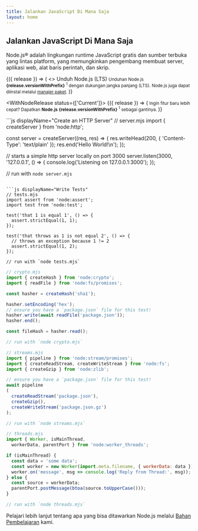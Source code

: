 ```yaml
---
title: Jalankan JavaScript Di Mana Saja
layout: home
---
```


<section>
<WithBadge section="index" />

<div>
  <h1 className="special">Jalankan JavaScript Di Mana Saja</h1>

  Node.js® adalah lingkungan runtime JavaScript gratis dan sumber terbuka yang lintas platform, yang memungkinkan pengembang membuat server, aplikasi web, alat baris perintah, dan skrip.
</div>

<div>
  <WithNodeRelease status={['LTS']}>
    {({ release }) => (
      <>
        <DownloadButton release={release}>Unduh Node.js (LTS)</DownloadButton>
        <small>
          Unduhan Node.js <b>{release.versionWithPrefix}</b>
          <sup title="Downloads a Node.js installer for your current platform">1</sup> dengan dukungan jangka panjang (LTS).
          Node.js juga dapat diinstal melalui <a href="/download/package-manager">manajer paket</a>.
        </small>
      </>
    )}
  </WithNodeRelease>

  <WithNodeRelease status={['Current']}>
    {({ release }) => (
      <small>
        Ingin fitur baru lebih cepat?
        Dapatkan <b>Node.js <DownloadLink release={release}>{release.versionWithPrefix}</DownloadLink></b>
        <sup title="Downloads a Node.js installer for your current platform">1</sup> sebagai gantinya.
      </small>
    )}
  </WithNodeRelease>
</div>
</section>

<section>
<div>
  ```js displayName="Create an HTTP Server"
  // server.mjs
  import { createServer } from 'node:http';

  const server = createServer((req, res) => {
    res.writeHead(200, { 'Content-Type': 'text/plain' });
    res.end('Hello World!\n');
  });

  // starts a simple http server locally on port 3000
  server.listen(3000, '127.0.0.1', () => {
    console.log('Listening on 127.0.0.1:3000');
  });

  // run with `node server.mjs`
  ```

  ```js displayName="Write Tests"
  // tests.mjs
  import assert from 'node:assert';
  import test from 'node:test';

  test('that 1 is equal 1', () => {
    assert.strictEqual(1, 1);
  });

  test('that throws as 1 is not equal 2', () => {
    // throws an exception because 1 != 2
    assert.strictEqual(1, 2);
  });

  // run with `node tests.mjs`
  ```

  ```js displayName="Read and Hash a File"
  // crypto.mjs
  import { createHash } from 'node:crypto';
  import { readFile } from 'node:fs/promises';

  const hasher = createHash('sha1');

  hasher.setEncoding('hex');
  // ensure you have a `package.json` file for this test!
  hasher.write(await readFile('package.json'));
  hasher.end();

  const fileHash = hasher.read();

  // run with `node crypto.mjs`
  ```

  ```js displayName="Streams Pipeline"
  // streams.mjs
  import { pipeline } from 'node:stream/promises';
  import { createReadStream, createWriteStream } from 'node:fs';
  import { createGzip } from 'node:zlib';

  // ensure you have a `package.json` file for this test!
  await pipeline
  (
    createReadStream('package.json'),
    createGzip(),
    createWriteStream('package.json.gz')
  );

  // run with `node streams.mjs`
  ```

  ```js displayName="Work with Threads"
  // threads.mjs
  import { Worker, isMainThread,
    workerData, parentPort } from 'node:worker_threads';

  if (isMainThread) {
    const data = 'some data';
    const worker = new Worker(import.meta.filename, { workerData: data });
    worker.on('message', msg => console.log('Reply from Thread:', msg));
  } else {
    const source = workerData;
    parentPort.postMessage(btoa(source.toUpperCase()));
  }

  // run with `node threads.mjs`
  ```
</div>

Pelajari lebih lanjut tentang apa yang bisa ditawarkan Node.js melalui [Bahan Pembelajaran](/learn) kami.
</section>
